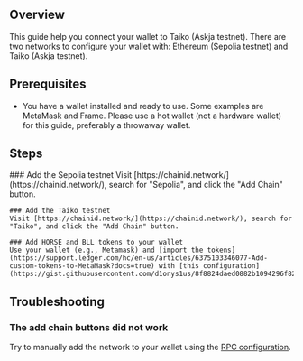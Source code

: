 
## Overview

This guide help you connect your wallet to Taiko (Askja testnet). There are two networks to configure your wallet with: Ethereum (Sepolia testnet) and Taiko (Askja testnet).

## Prerequisites

- You have a wallet installed and ready to use. Some examples are MetaMask and Frame. Please use a hot wallet (not a hardware wallet) for this guide, preferably a throwaway wallet.

## Steps

<Steps>
    ### Add the Sepolia testnet
    Visit [https://chainid.network/](https://chainid.network/), search for "Sepolia", and click the "Add Chain" button.

    ### Add the Taiko testnet
    Visit [https://chainid.network/](https://chainid.network/), search for "Taiko", and click the "Add Chain" button.

    ### Add HORSE and BLL tokens to your wallet
    Use your wallet (e.g., Metamask) and [import the tokens](https://support.ledger.com/hc/en-us/articles/6375103346077-Add-custom-tokens-to-MetaMask?docs=true) with [this configuration](https://gist.githubusercontent.com/d1onys1us/8f8824daed0882b1094296f824fae53c/raw/15204c4a4927a7f48a78c195323ce0d573d6b7c0/taiko_tokens.json).
</Steps>

## Troubleshooting
### The add chain buttons did not work
Try to manually add the network to your wallet using the [RPC configuration](/docs/reference/rpc-configuration).